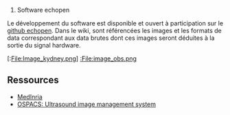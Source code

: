# Software echopen

Le développement du software est disponible et ouvert à participation sur le [https://github.com/echopenorg/project github echopen]. Dans le wiki, sont référencées les images et les formats de data correspondant aux data brutes dont ces images seront déduites à la sortie du signal hardware. 

[:File:Image_kydney.png]
[[:File:image_obs.png]]


== Ressources ==
* [http://www-sop.inria.fr/asclepios/software/MedINRIA/ MedInria]
* [http://www.ncbi.nlm.nih.gov/pmc/articles/PMC2442597/ OSPACS: Ultrasound image management system]